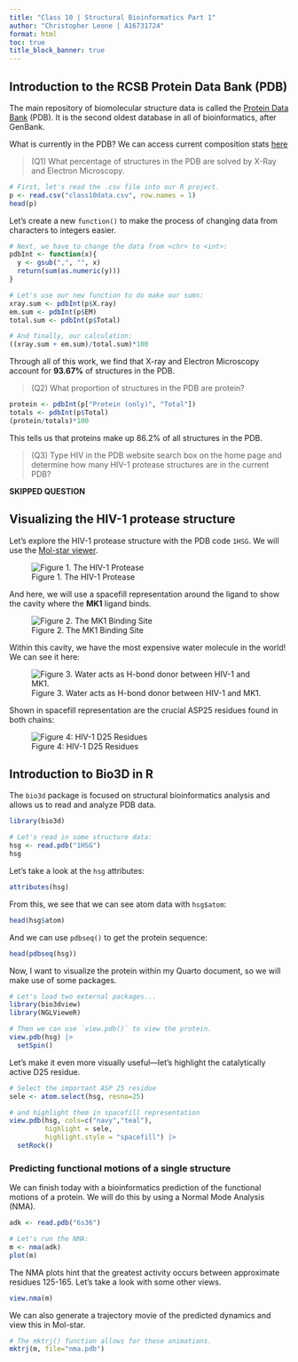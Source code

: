```yaml
---
title: "Class 10 | Structural Bioinformatics Part 1"
author: "Christopher Leone | A16731724"
format: html
toc: true
title_block_banner: true
---
```


## Introduction to the RCSB Protein Data Bank (PDB)

The main repository of biomolecular structure data is called the [Protein Data Bank](https://www.rcsb.org/) (PDB). It is the second oldest database in all of bioinformatics, after GenBank. 

What is currently in the PDB? We can access current composition stats [here](https://www.rcsb.org/stats/summary)

> (Q1) What percentage of structures in the PDB are solved by X-Ray and Electron Microscopy.

```r
# First, let's read the .csv file into our R project. 
p <- read.csv("class10data.csv", row.names = 1)
head(p)
```

Let's create a new `function()` to make the process of changing data from characters to integers easier.

```r
# Next, we have to change the data from <chr> to <int>:
pdbInt <- function(x){
  y <- gsub(",", "", x)
  return(sum(as.numeric(y)))
}

# Let's use our new function to do make our sums:
xray.sum <- pdbInt(p$X.ray)
em.sum <- pdbInt(p$EM)
total.sum <- pdbInt(p$Total)

# And finally, our calculation:
((xray.sum + em.sum)/total.sum)*100
```

Through all of this work, we find that X-ray and Electron Microscopy account for **93.67%** of structures in the PDB.

> (Q2) What proportion of structures in the PDB are protein?

```r
protein <- pdbInt(p["Protein (only)", "Total"])
totals <- pdbInt(p$Total)
(protein/totals)*100
```

This tells us that proteins make up 86.2% of all structures in the PDB.

> (Q3) Type HIV in the PDB website search box on the home page and determine how many HIV-1 protease structures are in the current PDB?

**SKIPPED QUESTION**

## Visualizing the HIV-1 protease structure

Let's explore the HIV-1 protease structure with the PDB code `1HSG`. We will use the [Mol-star viewer](https://molstar.org/).

![Figure 1. The HIV-1 Protease](1HSG.png)

And here, we will use a spacefill representation around the ligand to show the cavity where the **MK1** ligand binds.

![Figure 2. The MK1 Binding Site](1HSGligand.png)

Within this cavity, we have the most expensive water molecule in the world! We can see it here:

![Figure 3. Water acts as H-bond donor between HIV-1 and MK1.](1HSGwater.png)

Shown in spacefill representation are the crucial ASP25 residues found in both chains:

![Figure 4: HIV-1 D25 Residues](space.png)

## Introduction to Bio3D in R

The `bio3d` package is focused on structural bioinformatics analysis and allows us to read and analyze PDB data.

```r
library(bio3d)

# Let's read in some structure data:
hsg <- read.pdb("1HSG")
hsg
```

Let's take a look at the `hsg` attributes:

```r
attributes(hsg)
```

From this, we see that we can see atom data with `hsg$atom`:

```r
head(hsg$atom)
```

And we can use `pdbseq()` to get the protein sequence:

```r
head(pdbseq(hsg))
```

Now, I want to visualize the protein within my Quarto document, so we will make use of some packages.

```r
# Let's load two external packages...
library(bio3dview)
library(NGLVieweR)

# Then we can use `view.pdb()` to view the protein.
view.pdb(hsg) |>
  setSpin()
```

Let's make it even more visually useful—let's highlight the catalytically active D25 residue.

```r
# Select the important ASP 25 residue
sele <- atom.select(hsg, resno=25)

# and highlight them in spacefill representation
view.pdb(hsg, cols=c("navy","teal"), 
         highlight = sele,
         highlight.style = "spacefill") |>
  setRock()
```

### Predicting functional motions of a single structure

We can finish today with a bioinformatics prediction of the functional motions of a protein. We will do this by using a Normal Mode Analysis (NMA).

```r
adk <- read.pdb("6s36")

# Let's run the NMA:
m <- nma(adk)
plot(m)
```

The NMA plots hint that the greatest activity occurs between approximate residues 125-165. Let's take a look with some other views.

```r
view.nma(m)
```

We can also generate a trajectory movie of the predicted dynamics and view this in Mol-star.

```r
# The mktrj() function allows for these animations.
mktrj(m, file="nma.pdb")
```



